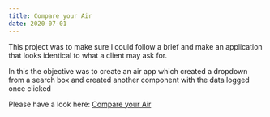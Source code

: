 ```yaml
---
title: Compare your Air
date: 2020-07-01
---
```


This project was to make sure I could follow a brief and make an application that looks identical to what a client may ask for.

In this the objective was to create an air app which created a dropdown from a search box and created another component with the data logged once clicked

Please have a look here:
[Compare your Air](https://compareyourair.now.sh/)